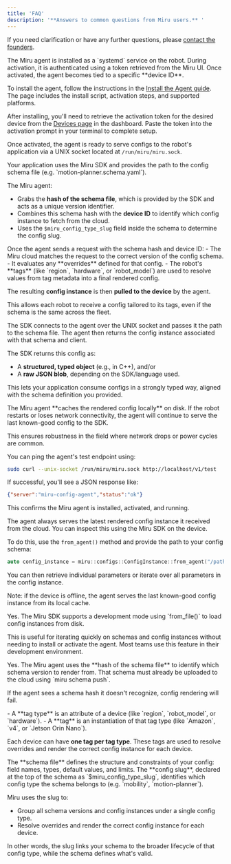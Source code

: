 ```yaml
---
title: 'FAQ'
description: '**Answers to common questions from Miru users.** '
---
```


If you need clarification or have any further questions, please [contact the founders](mailto:founders@miruml.com).

<Accordion title="1. How does the Miru agent work and how do I install it?">
The Miru agent is installed as a `systemd` service on the robot. During activation, it is authenticated using a token retrieved from the Miru UI. Once activated, the agent becomes tied to a specific **device ID**.

To install the agent, follow the instructions in the [Install the Agent guide](https://docs.miruml.com/docs/agent-sdk/install-agent). The page includes the install script, activation steps, and supported platforms.

After installing, you'll need to retrieve the activation token for the desired device from the [Devices page](https://configs.miruml.com/devices) in the dashboard. Paste the token into the activation prompt in your terminal to complete setup.

Once activated, the agent is ready to serve configs to the robot's application via a UNIX socket located at `/run/miru/miru.sock`.
</Accordion>

<Accordion title="2. How does the Miru agent determine which config to fetch?">
Your application uses the Miru SDK and provides the path to the config schema file (e.g. `motion-planner.schema.yaml`).

The Miru agent:
- Grabs the **hash of the schema file**, which is provided by the SDK and acts as a unique version identifier.
- Combines this schema hash with the **device ID** to identify which config instance to fetch from the cloud.
- Uses the `$miru_config_type_slug` field inside the schema to determine the config slug.
</Accordion>

<Accordion title="3. What happens in the Miru cloud when a robot asks for a config?">
Once the agent sends a request with the schema hash and device ID:
- The Miru cloud matches the request to the correct version of the config schema.
- It evaluates any **overrides** defined for that config.
- The robot's **tags** (like `region`, `hardware`, or `robot_model`) are used to resolve values from tag metadata into a final rendered config.

The resulting **config instance** is then **pulled to the device** by the agent.

This allows each robot to receive a config tailored to its tags, even if the schema is the same across the fleet.
</Accordion>

<Accordion title="4. How does my application use the config from the agent?">
The SDK connects to the agent over the UNIX socket and passes it the path to the schema file. The agent then returns the config instance associated with that schema and client.

The SDK returns this config as:
- A **structured, typed object** (e.g., in C++), and/or
- A **raw JSON blob**, depending on the SDK/language used.

This lets your application consume configs in a strongly typed way, aligned with the schema definition you provided.
</Accordion>

<Accordion title="5. What happens if the robot goes offline or restarts?">
The Miru agent **caches the rendered config locally** on disk. If the robot restarts or loses network connectivity, the agent will continue to serve the last known-good config to the SDK.

This ensures robustness in the field where network drops or power cycles are common.
</Accordion>

<Accordion title="6. How can I verify the agent is running correctly?">
You can ping the agent's test endpoint using:

```bash
sudo curl --unix-socket /run/miru/miru.sock http://localhost/v1/test
```

If successful, you'll see a JSON response like:

```json
{"server":"miru-config-agent","status":"ok"}
```

This confirms the Miru agent is installed, activated, and running.
</Accordion>

<Accordion title="7. How do I know what config my robot is currently using?">
The agent always serves the latest rendered config instance it received from the cloud. You can inspect this using the Miru SDK on the device.

To do this, use the `from_agent()` method and provide the path to your config schema:

```cpp
auto config_instance = miru::configs::ConfigInstance::from_agent("/path/to/schema.yaml");
```

You can then retrieve individual parameters or iterate over all parameters in the config instance.

Note: if the device is offline, the agent serves the last known-good config instance from its local cache.
</Accordion>

<Accordion title="8. Can I test configs locally without the agent?">
Yes. The Miru SDK supports a development mode using `from_file()` to load config instances from disk.

This is useful for iterating quickly on schemas and config instances without needing to install or activate the agent. Most teams use this feature in their development environment.
</Accordion>

<Accordion title="9. Does my schema need to be uploaded before using it in production?">
Yes. The Miru agent uses the **hash of the schema file** to identify which schema version to render from. That schema must already be uploaded to the cloud using `miru schema push`.

If the agent sees a schema hash it doesn't recognize, config rendering will fail.
</Accordion>

<Accordion title="10. What's the difference between a tag and a tag type?">
- A **tag type** is an attribute of a device (like `region`, `robot_model`, or `hardware`).
- A **tag** is an instantiation of that tag type (like `Amazon`, `v4`, or `Jetson Orin Nano`).

Each device can have **one tag per tag type**. These tags are used to resolve overrides and render the correct config instance for each device.
</Accordion>

<Accordion title="11. Why do I need both a config slug and a schema file?">
The **schema file** defines the structure and constraints of your config: field names, types, default values, and limits.  
The **config slug**, declared at the top of the schema as `$miru_config_type_slug`, identifies which config type the schema belongs to (e.g. `mobility`, `motion-planner`).

Miru uses the slug to:

- Group all schema versions and config instances under a single config type.
- Resolve overrides and render the correct config instance for each device.

In other words, the slug links your schema to the broader lifecycle of that config type, while the schema defines what's valid.
</Accordion>
